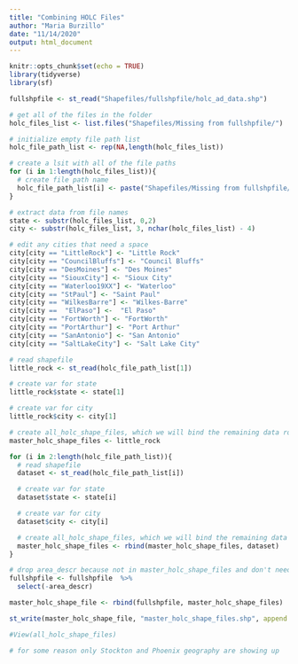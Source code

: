 ```yaml
---
title: "Combining HOLC Files"
author: "Maria Burzillo"
date: "11/14/2020"
output: html_document
---
```


```r
knitr::opts_chunk$set(echo = TRUE)
library(tidyverse)
library(sf)
```

```r

fullshpfile <- st_read("Shapefiles/fullshpfile/holc_ad_data.shp")

```


```r

# get all of the files in the folder
holc_files_list <- list.files("Shapefiles/Missing from fullshpfile/")

# initialize empty file path list
holc_file_path_list <- rep(NA,length(holc_files_list))

# create a lsit with all of the file paths
for (i in 1:length(holc_files_list)){
  # create file path name 
  holc_file_path_list[i] <- paste("Shapefiles/Missing from fullshpfile/", holc_files_list[i], "/cartodb-query.shp", sep = "")
}
```


```r
# extract data from file names
state <- substr(holc_files_list, 0,2)
city <- substr(holc_files_list, 3, nchar(holc_files_list) - 4)

# edit any cities that need a space
city[city == "LittleRock"] <- "Little Rock"
city[city == "CouncilBluffs"] <- "Council Bluffs"
city[city == "DesMoines"] <- "Des Moines"  
city[city == "SiouxCity"] <- "Sioux City" 
city[city == "Waterloo19XX"] <- "Waterloo" 
city[city == "StPaul"] <- "Saint Paul"
city[city == "WilkesBarre"] <- "Wilkes-Barre"
city[city ==  "ElPaso"] <-  "El Paso"
city[city == "FortWorth"] <- "FortWorth"
city[city == "PortArthur"] <- "Port Arthur"
city[city == "SanAntonio"] <- "San Antonio"
city[city == "SaltLakeCity"] <- "Salt Lake City"
```


```r

# read shapefile
little_rock <- st_read(holc_file_path_list[1])

# create var for state
little_rock$state <- state[1]

# create var for city
little_rock$city <- city[1]

# create all_holc_shape_files, which we will bind the remaining data rows to
master_holc_shape_files <- little_rock
```


```r

for (i in 2:length(holc_file_path_list)){
  # read shapefile
  dataset <- st_read(holc_file_path_list[i])

  # create var for state
  dataset$state <- state[i]

  # create var for city
  dataset$city <- city[i]

  # create all_holc_shape_files, which we will bind the remaining data rows to
  master_holc_shape_files <- rbind(master_holc_shape_files, dataset)
}

```

```r

# drop area_descr because not in master_holc_shape_files and don't need anyways
fullshpfile <- fullshpfile  %>%
  select(-area_descr)

master_holc_shape_file <- rbind(fullshpfile, master_holc_shape_files)

```


```r

st_write(master_holc_shape_file, "master_holc_shape_files.shp", append = FALSE)

#View(all_holc_shape_files)

# for some reason only Stockton and Phoenix geography are showing up

```



